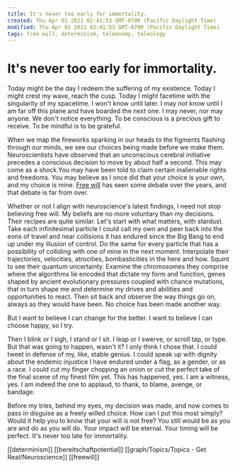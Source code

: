 ```yaml
---
title: It's never too early for immortality.
created: Thu Apr 01 2021 02:41:53 GMT-0700 (Pacific Daylight Time)
modified: Thu Apr 01 2021 02:41:53 GMT-0700 (Pacific Daylight Time)
tags: free will, determinism, teleonomy, teleology
---
```


# It's never too early for immortality.

Today might be the day I redeem the suffering of my existence. Today I might crest my wave, reach the cusp. Today I might facetime with the singularity of my spacetime. I won't know until later. I may not know until I am far off this plane and have boarded the next one. I may never, nor may anyone. We don't notice everything. To be conscious is a precious gift to receive. To be mindful is to be grateful.

When we map the fireworks sparking in our heads to the figments flashing through our minds, we see our choices being made before we make them. Neuroscientists have observed that an unconscious cerebral initiative precedes a conscious decision to move by about half a second. This may come as a shock.You may have been told to claim certain inalienable rights and freedoms. You may believe as I once did that your choice is your own, and my choice is mine. [Free will](https://www.wikiwand.com/en/Free_will) has seen some debate over the years, and that debate is far from over.

Whether or not I align with neuroscience's latest findings, I need not stop believing free will. My beliefs are no more voluntary than my decisions. Their recipes are quite similar.
Let's start with what matters, with stardust. Take each infinitesimal particle I could call my own and peer back into the eons of travel and near collisions it has endured since the Big Bang to end up under my illusion of control. Do the same for every particle that has a possibility of colliding with one of mine in the next moment. Interpolate their trajectories, velocities, atrocities, bombasticities in the here and how. Squint to see their quantum uncertainty. Examine the chromosomes they comprise where the algorithms lie encoded that dictate my form and function, genes shaped by ancient evolutionary pressures coupled with chance mutations, that in turn shape me and determine my drives and abilities and opportunities to react. Then sit back and observe the way things go on, always as they would have been. No choice has been made another way.

But I want to believe I can change for the better. I want to believe I can choose happy, so I try.

Then I blink or I sigh, I stand or I sit. I leap or I swerve, or scroll tap, or type. But that was going to happen, wasn't it? I only think I chose that. I could tweet in defense of my, like, stable genius. I could speak up with dignity about the endemic injustice I have endured under a flag, as a gender, or as a race. I could cut my finger chopping an onion or cut the perfect take of the final scene of my finest film yet. This has happened, yes. I am a witness, yes. I am indeed the one to applaud, to thank, to blame, avenge, or bandage.

Before my tries, behind my eyes, my decision was made, and now comes to pass in disguise as a freely willed choice. How can I put this most simply? Would it help you to know that your will is not free? You still would be as you are and do as you will do. Your impact will be eternal. Your timing will be perfect. It's never too late for immortality.

[[determinism]] [[bereitschaftpotential]] [[graph/Topics/Topics - Get Real/Neuroscience]] [[freewill]]
